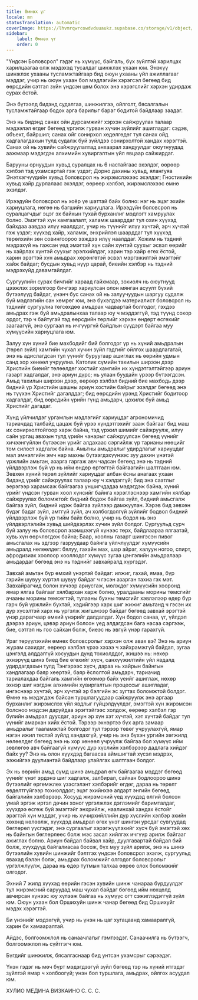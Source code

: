 ```yaml
---
title: Өмнөх үг
locale: mn
statusTranslation: automatic
coverImage: https://lhvmrqwrcowdvduuaukz.supabase.co/storage/v1/object/public/strapi-uploads/small_cover-educacion-fundamental.webp-2d51a7828a2b1309555be27f7e2a61a0.webp
sidebar:
    label: Өмнөх үг
    order: 0
---
```

"Үндсэн Боловсрол" гэдэг нь хүмүүс, байгаль, бүх зүйлтэй харилцах харилцаагаа олж мэдэхэд тусалдаг шинжлэх ухаан юм. Энэхүү шинжлэх ухааны тусламжтайгаар бид оюун ухааны үйл ажиллагааг мэддэг, учир нь оюун ухаан бол мэдлэгийн хэрэгсэл бөгөөд бид өөрсдийн сэтгэл зүйн үндсэн цөм болох энэ хэрэгслийг хэрхэн удирдаж сурах ёстой.

Энэ бүтээлд бидэнд судалгаа, шинжилгээ, ойлголт, бясалгалын тусламжтайгаар бодох арга барилыг бараг бодитой байдлаар заадаг.

Энэ нь бидэнд санах ойн дурсамжийг хэрхэн сайжруулах талаар мэдээлэл өгдөг бөгөөд үргэлж гурван хүчин зүйлийг ашигладаг: сэдэв, объект, байршил; санах ойг сонирхол хөдөлгөдөг тул санах ойд хадгалагдахын тулд судалж буй зүйлдээ сонирхолтой хандах хэрэгтэй. Санах ой нь хувийн сайжруулалтад анхаарал хандуулдаг оюутнуудад аажмаар мэдэгдэх алхимийн хувиргалтын үйл явцаар сайжирдаг.

Барууны орнуудын хувьд суралцах нь 6 настайгаас эхэлдэг, өөрөөр хэлбэл тэд ухамсартай гэж үздэг; Дорно дахины хувьд, ялангуяа Энэтхэгчүүдийн хувьд боловсрол нь жирэмслэхээс эхэлдэг; Гностикийн хувьд хайр дурлалаас эхэлдэг, өөрөөр хэлбэл, жирэмслэхээс өмнө эхэлдэг.

Ирээдүйн боловсрол нь хоёр үе шаттай байх болно: нэг нь эцэг эхийн хариуцлага, нөгөө нь багшийн хариуцлага. Ирээдүйн боловсрол нь суралцагчдыг эцэг эх байхын тухай бурханлиг мэдлэгт хамруулах болно. Эмэгтэй хүн хамгаалалт, халамж шаарддаг тул охин хүүхэд байхдаа аавдаа илүү наалддаг, учир нь түүнийг илүү хүчтэй, эрч хүчтэй гэж үздэг; хүүхэд хайр, халамж, энхрийлэл шаарддаг тул хүүхэд төрөлхийн зөн совингоороо ээждээ илүү наалддаг. Хожим нь тэдний мэдрэхүй нь гажсан үед эмэгтэй хүн сайн хүнтэй суухыг эсвэл өөрийг нь хайрлах хүнтэй суухыг эрэлхийлдэг, харин тэр хайр өгөх ёстой, харин эрэгтэй хүн амьдрах хөрөнгөтэй эсвэл мэргэжилтэй эмэгтэйг хайж байдаг; бусдын хувьд нүүр царай, биеийн хэлбэр нь тэдний мэдрэхүйд давамгайлдаг.

Сургуулийн сурах бичгийг хараад гайхмаар, зохиолч нь оюутнууд цээжлэх зорилгоор бичгээр хариулсан олон мянган асуулт бүхий бүтээлүүд байдаг, үнэнч бус санах ой нь залуучуудын шаргуу судалж буй мэдлэгийн сан хөмрөг юм, энэ бүхэлдээ материалист боловсрол нь тэднийг сургуулиа төгсөхдөө амьдрах чадвартай болгодог, гэхдээ амьдрах гэж буй амьдралынхаа талаар юу ч мэддэггүй, тэд түүнд сохор ордог, тэр ч байтугай тэд өөрсдийн төрлийг хэрхэн өндөрт өсгөхийг заагаагүй, энэ сургаал нь ичгүүргүй байдлын сүүдэрт байгаа муу хүмүүсийн хариуцлага юм.

Залуу хүн хүний бие махбодийг бий болгодог үр нь хүний амьдралын (төрөл зүйл) хамгийн чухал хүчин зүйл гэдгийг ойлгох шаардлагатай, энэ нь адислагдсан тул үүнийг буруугаар ашиглах нь өөрийн удмын санд хор хөнөөл учруулна. Католик сүмийн тахилын ширээн дээр Христийн биеийг төлөөлдөг хостийг хамгийн их хүндэтгэлтэйгээр ариун газарт хадгалдаг, энэ ариун дүрс; нь улаан буудайн үрээр бүтээгдсэн. Амьд тахилын ширээн дээр, өөрөөр хэлбэл бидний бие махбодь дээр бидний үр Христийн шашны ариун хостийн байрыг эзэлдэг бөгөөд энэ нь түүхэн Христийг дагалддаг; бид өөрсдийн үрэнд Христийг бодитоор хадгалдаг, бид өөрсдийн үрийн гүнд амьдарч, цохилж буй амьд Христийг дагадаг.

Хүнд үйлчилдэг ургамлын мэдлэгийг хариуцдаг агрономичид тариачдад талбайд цацаж буй үрээ хүндэтгэхийг зааж байгааг бид маш их сонирхолтойгоор харж байна, тэд үржил шимийг сайжруулж, илүү сайн ургац авахын тулд үрийн чанарыг сайжруулсан бөгөөд үүнийг хичээнгүйлэн бүтээсэн үрийг алдахаас сэргийлж үр тарианы нөөцийг том силост хадгалж байна. Амьтны амьдралыг удирдлагыг хариуцдаг мал эмнэлгийн эмч нар махны бүтээгдэхүүнээс зуу дахин үнэтэй үржлийн амьтан, азарга гаргаж авч чадсан бөгөөд энэ нь тэдний үйлдвэрлэж буй үр нь ийм өндөр өртөгтэй байгаагийн шалтгаан юм. Зөвхөн хүний төрөл зүйлийг хариуцдаг албан ёсны анагаах ухаан бидэнд үрийг сайжруулах талаар юу ч хэлдэггүй; бид энэ саатлыг эерэгээр харамсаж байгаагаа уншигчдадаа мэдэгдэж байна, хүний үрийг үндсэн гурван хоол хүнсийг байнга хэрэглэснээр хамгийн хялбар сайжруулах боломжтой: бидний бодож байгаа зүйл, бидний амьсгалж байгаа зүйл, бидний идэж байгаа зүйлээр дамжуулан. Хэрэв бид зөвхөн бүдэг бадаг зүйл, амтгүй зүйл, ач холбогдолгүй зүйлийг бодвол бидний үйлдвэрлэж буй үр тийм байх болно, учир нь бодол нь энэ үйлдвэрлэлийн хувьд шийдвэрлэх хүчин зүйл болдог. Сургуульд сурч буй залуу нь боловсрол эзэмшээгүй хүнээс төрх, байдлаараа ялгаатай, хувь хүн өөрчлөгдөж байна; Баар, хоолны газарт шингэсэн пивог амьсгалах нь эдгээр газруудаар байнга үйлчлүүлдэг хүмүүсийн амьдралд нөлөөлдөг: бялуу, гахайн мах, шар айраг, халуун ногоо, спирт, афродизиак хоолоор хооллодог хүмүүс зугаа цэнгэлийн амьдралаар амьдардаг бөгөөд энэ нь тэднийг завхайралд хүргэдэг.

Завхай амьтан бүр өмхий үнэртэй байдаг: илжиг, гахай, ямаа, бүр гэрийн шувуу хүртэл шувуу байдаг ч гэсэн азарган тахиа гэх мэт. Завхайрагчид болон хүчээр ариусгаж, мөлждөг хүмүүсийн хооронд ямар ялгаа байгааг хялбархан харж болно, уралдааны морины төмсгийг ачааны морины төмсөгтэй, тулааны бухны төмсгийг хэвлэлээр өдөр бүр гарч буй үржлийн бухтай, хэдийгээр харх шиг жижиг амьтанд ч гэсэн их дур хүсэлтэй харх нь үргэлж жигшмээр байдаг бөгөөд завхай эрэгтэй үнэр дарагчаар өмхий үнэрийг далдалдаг. Хүн бодол санаа, үг, үйлдэл дээрээ ариун, цэвэр ариун болсон үед алдагдсан бага насаа сэргээж, бие, сэтгэл нь гоо сайхан болж, биеэс нь эвгүй үнэр гарахгүй.

Ураг төрүүлэхийн өмнөх боловсролыг хэрхэн олж авах вэ? Энэ нь ариун журам сахидаг, өөрөөр хэлбэл үрээ хэзээ ч хайхрамжгүй байдал, зугаа цэнгэлд алддаггүй хосуудын дунд тохиолддог, жишээ нь: нөхөр эхнэрүүд шинэ биед бие өгөхийг хүсч, санхүүжилтийн үйл явдалд удирдагдахын тулд Тэнгэрээс хүсч, дараа нь хайрын байнгын хандлагаар баяр хөөртэй, баяр ёслолтой амьдарч, тариачид тариалахдаа байгаль хамгийн өгөөмөр байх үеийг ашиглаж, нөхөр эхнэр шиг нэгдэж алхимийн хувиргалтын процессыг ашигладаг, ингэснээр хүчтэй, эрч хүчтэй эр бэлгийн эс зугтах боломжтой болдог. Өмнө нь мэдэгдэж байсан туршлагуудаар сайжруулж энэ аргаар бурханлиг жирэмслэх үйл явдлыг гүйцэлдүүлдэг, эмэгтэй хүн жирэмсэн болсноо мэдсэн даруйдаа эрэгтэйгээс холдож, өөрөөр хэлбэл гэр бүлийн амьдрал дуусдаг, ариун эр хүн хэт хүчтэй, хэт хүчтэй байдаг тул үүнийг амархан хийх ёстой. Тэрээр эхнэртээ бүх арга замаар амьдралыг тааламжтай болгодог тул тэрээр төвөг учруулахгүй, ямар нэгэн ижил төстэй зүйлд хандахгүй, учир нь энэ бүхэн ургийн хөгжилд нөлөөлдөг бөгөөд энэ нь хор хөнөөл учруулж байгаа бол хүмүүс ийм зөвлөгөө авч байгаагүй хүмүүс дур хүслийн хэлбэрээр дадлага хийдэг байх уу? Энэ нь олон хүүхдэд багаасаа аймшигтай хүсэл мэдрэх, ээжийгээ дуулиантай байдлаар улайлгах шалтгаан болдог.

Эх нь өөрийн амьд сүмд шинэ амьдрал өгч байгаагаа мэддэг бөгөөд үүнийг үнэт эрдэнэ шиг хадгалж, залбирал, сайхан бодлоороо шинэ бүтээлийг өргөмжлөх үзэсгэлэнт хэлбэрийг өгдөг, дараа нь төрөлт өвдөлтгүйгээр тохиолддог; эцэг эхийнхээ алдарт энгийн бөгөөд байгалийн хэлбэрээр. Хосууд жирэмсний үед хүүхдэд өлгий болсон умай эргэж иртэл дөчин хоног үргэлжлэх дэглэмийг баримталдаг, хүүхдээ өсгөж буй эмэгтэйг энхрийлж, наалинхай хандах ёстойг эрэгтэй хүн мэддэг, учир нь хүчирхийллийн дур хүслийн хэлбэр эхийн хөхөнд нөлөөлж, хүүхдэд амьдрал өгөх үнэт шингэн урсдаг сувгуудад бөглөрөл үүсгэдэг, энэ сургаалыг хэрэгжүүлэхийг хүсч буй эмэгтэй хөх нь байнгын бөглөрлөөс болж мэс засал хийлгэх ичгүүр арилж байгааг ажиглах болно. Ариун байдал байвал хайр, дуулгавартай байдал бий болж, хүүхдүүд байгалиасаа босож, бүх муу зүйл арилж, энэ нь шинэ бүтээлийн хувийн шинжийг бэлтгэх үндсэн боловсрол эхэлж, сургуульд явахад бэлэн болж, амьдрах боломжийг олгодог боловсролыг үргэлжлүүлж, дараа нь өдөр тутмын талхаа өөрөө олох боломжийг олгодог.

Эхний 7 жилд хүүхэд өөрийн гэсэн хувийн шинж чанараа бүрдүүлдэг тул жирэмсний саруудад маш чухал байдаг бөгөөд ийм нөхцөлд авчирсан хүнээс юу хүлээж байгаа нь хүмүүс огт сэжиглэдэггүй зүйл юм. Оюун ухаан бол Оршихуйн шинж чанар бөгөөд бид Оршихуйг мэдэх хэрэгтэй.

Би үнэнийг мэдэхгүй, учир нь үнэн нь цаг хугацаанд хамааралгүй, харин би хамааралтай.

Айдэс, болгоомжлол нь санаачлагыг гэмтээдэг. Санаачилга нь бүтээгч, болгоомжлол нь сүйтгэгч юм.

Бүгдийг шинжилж, бясалгаснаар бид унтсан ухамсрыг сэрээдэг.

Үнэн гэдэг нь мөч бүрт мэдэгдээгүй зүйл бөгөөд тэр нь хүний итгэдэг зүйлтэй ямар ч холбоогүй; үнэн бол туршлага, амьдрах, ойлгох асуудал юм.

ХУЛИО МЕДИНА ВИЗКАИНО
С. С. С.
